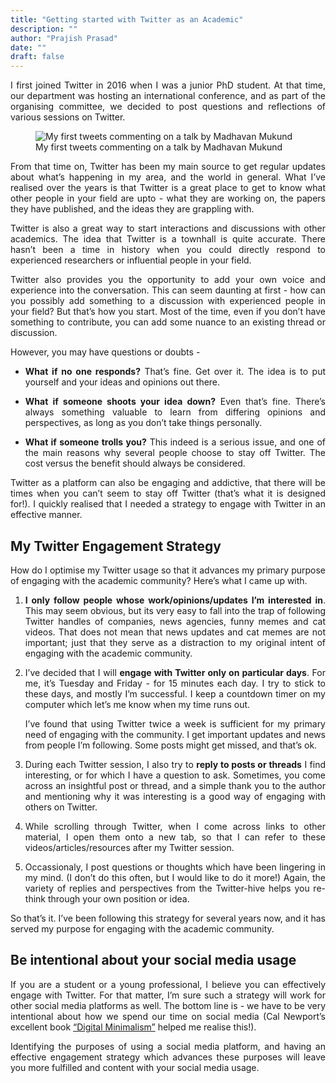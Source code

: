 ```yaml
---
title: "Getting started with Twitter as an Academic"
description: ""
author: "Prajish Prasad"
date: ""
draft: false
---
```

<style>body {text-align: justify}</style>
<!-- However, I was also surprised to see people posting rather whimsical and intimate details about their personal lives. I don't find it comfortable to share such details with others - what possibly can I share that will be worthwhile? This can be a question which you also may face  -->

I first joined Twitter in 2016 when I was a junior PhD student. At that time, our department was hosting an international conference, and as part of the organising committee, we decided to post questions and reflections of various sessions on Twitter. 

![My first tweets commenting on a talk by Madhavan Mukund](first_tweets.png "My first set of tweets - 7 years ago")

From that time on, Twitter has been my main source to get regular updates about what's happening in my area, and the world in general. What I've realised over the years is that Twitter is a great place to get to know what other people in your field are upto - what they are working on, the papers they have published, and the ideas they are grappling with. 

Twitter is also a great way to start interactions and discussions with other academics. The idea that Twitter is a townhall is quite accurate. There hasn't been a time in history when you could directly respond to experienced researchers or influential people in your field.

Twitter also provides you the opportunity to add your own voice and experience into the conversation. This can seem daunting at first - how can you possibly add something to a discussion with experienced people in your field? But that's how you start. Most of the time, even if you don't have something to contribute, you can add some nuance to an existing thread or discussion.

<!-- As someone who is in academia, I realise the importance of being regularly updated with what's happening in one's area, and the world in general. Twitter is a great place to get to know what other people in your field are upto - what they are working on, the papers they have published, and the ideas they are grappling with. 

Twitter is also a great way to start interactions and discussions with other academics. Has there been a time before when you could directly respond to experienced researchers or influential people in your field?   -->

<!-- We also get the occasional glimpses of generally fun and quirky things happening in their lives. I know people in Twitter, who I have never or hardly met. But, when I meet someone in person who I've interacted with only on Twitter, it never feels that I have not met that person before. -->


However, you may have questions or doubts -

* **What if no one responds?** That's fine. Get over it. The idea is to put yourself and your ideas and opinions out there.

* **What if someone shoots your idea down?** Even that's fine. There's always something valuable to learn from differing opinions and perspectives, as long as you don't take things personally. 

* **What if someone trolls you?** This indeed is a serious issue, and one of the main reasons why several people choose to stay off Twitter. The cost versus the benefit should always be considered.


Twitter as a platform can also be engaging and addictive, that there will be times when you can't seem to stay off Twitter (that's what it is designed for!). I quickly realised that I needed a strategy to engage with Twitter in an effective manner. 

## My Twitter Engagement Strategy

How do I optimise my Twitter usage so that it advances my primary purpose of engaging with the academic community? Here's what I came up with.

1. **I only follow people whose work/opinions/updates I'm interested in**. This may seem obvious, but its very easy to fall into the trap of following Twitter handles of companies, news agencies, funny memes and cat videos. That does not mean that news updates and cat memes are not important; just that they serve as a distraction to my original intent of engaging with the academic community.
   
2. I've decided that I will **engage with Twitter only on particular days**. For me, it's Tuesday and Friday - for 15 minutes each day. I try to stick to these days, and mostly I'm successful. I keep a countdown timer on my computer which let's me know when my time runs out.

    I've found that using Twitter twice a week is sufficient for my primary need of engaging with the community. I get important updates and news from people I'm following. Some posts might get missed, and that's ok. 

3. During each Twitter session, I also try to **reply to posts or threads** I find interesting, or for which I have a question to ask. Sometimes, you come across an insightful post or thread, and a simple thank you to the author and mentioning why it was interesting is a good way of engaging with others on Twitter.

4. While scrolling through Twitter, when I come across links to other material, I open them onto a new tab, so that I can refer to these videos/articles/resources after my Twitter session.

5. Occassionaly, I post questions or thoughts which have been lingering in my mind. (I don't do this often, but I would like to do it more!) Again, the variety of replies and perspectives from the Twitter-hive helps you re-think through your own position or idea.

So that's it. I've been following this strategy for several years now, and it has served my purpose for engaging with the academic community.

## Be intentional about your social media usage
If you are a student or a young professional, I believe you can effectively engage with Twitter. For that matter, I'm sure such a strategy will work for other social media platforms as well. The bottom line is - we have to be very intentional about how we spend our time on social media (Cal Newport's excellent book ["Digital Minimalism"](https://www.amazon.in/Digital-Minimalism-Choosing-Focused-Noisy/dp/0525536515) helped me realise this!). 

Identifying the purposes of using a social media platform, and having an effective engagement strategy which advances these purposes will leave you more fulfilled and content with your social media usage.
